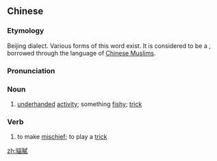 {{also|猫腻}}
==Chinese==
{{zh-forms|s=猫腻|alt=貓匿}}

===Etymology===
Beijing dialect. Various forms of this word exist. It is considered to be a {{bor|zh|fa|معنی|tr=ma'ni||meaning|nocap=y}}, borrowed through the language of [[回族|Chinese Muslims]].

===Pronunciation===
{{zh-pron
|m=māonì,er=1
|cat=n,v
}}

===Noun===
{{zh-noun}}

# {{lb|zh|Mandarin|olloquial}} [[underhanded]] [[activity]]; something [[fishy]]; [[trick]]
#: {{zh-x|這裡 一定 有 '''貓兒{r}膩'''。|There must be '''something fishy''' going on here.}}

===Verb===
{{zh-verb}}

# {{lb|zh|Mandarin|colloquial}} to make [[mischief]]; to play a [[trick]]

[[zh:貓膩]]